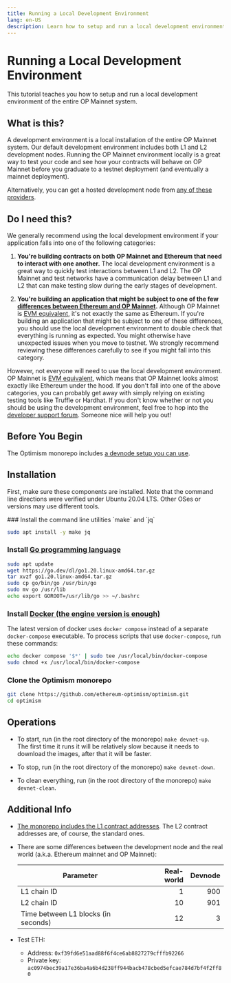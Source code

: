 ```yaml
---
title: Running a Local Development Environment
lang: en-US
description: Learn how to setup and run a local development environment of the entire OP Mainnet system.
---
```



# Running a Local Development Environment

This tutorial teaches you how to setup and run a local development environment of the entire OP Mainnet system.

## What is this?

A development environment is a local installation of the entire OP Mainnet system.
Our default development environment includes both L1 and L2 development nodes.
Running the OP Mainnet environment locally is a great way to test your code and see how your contracts will behave on OP Mainnet before you graduate to a testnet deployment (and eventually a mainnet deployment).

Alternatively, you can get a hosted development node from [any of these providers](/tools/rpc-providers).

## Do I need this?

We generally recommend using the local development environment if your application falls into one of the following categories:

1.  **You're building contracts on both OP Mainnet and Ethereum that need to interact with one another.** The local development environment is a great way to quickly test interactions between L1 and L2. The OP Mainnet and test networks have a communication delay between L1 and L2 that can make testing slow during the early stages of development.

2.  **You're building an application that might be subject to one of the few [differences between Ethereum and OP Mainnet](/differences).** Although OP Mainnet is [EVM equivalent](https://medium.com/ethereum-optimism/introducing-evm-equivalence-5c2021deb306), it's not exactly the same as Ethereum. If you're building an application that might be subject to one of these differences, you should use the local development environment to double check that everything is running as expected. You might otherwise have unexpected issues when you move to testnet. We strongly recommend reviewing these differences carefully to see if you might fall into this category.

However, not everyone will need to use the local development environment.
OP Mainnet is [EVM equivalent](https://medium.com/ethereum-optimism/introducing-evm-equivalence-5c2021deb306), which means that OP Mainnet looks almost exactly like Ethereum under the hood.
If you don't fall into one of the above categories, you can probably get away with simply relying on existing testing tools like Truffle or Hardhat.
If you don't know whether or not you should be using the development environment, feel free to hop into the [developer support forum](https://github.com/ethereum-optimism/developers/discussions).
Someone nice will help you out!

## Before You Begin

The Optimism monorepo includes [a devnode setup you can use](https://github.com/ethereum-optimism/optimism/blob/65ec61dde94ffa93342728d324fecf474d228e1f/specs/meta/devnet.md).

## Installation

First, make sure these components are installed.
Note that the command line directions were verified under Ubuntu 20.04 LTS.
Other OSes or versions may use different tools.

<Steps>
  ### Install the command line utilities `make` and `jq`

  ```sh
  sudo apt install -y make jq
  ```

  ### Install [Go programming language](https://go.dev/)

  ```sh
  sudo apt update
  wget https://go.dev/dl/go1.20.linux-amd64.tar.gz
  tar xvzf go1.20.linux-amd64.tar.gz
  sudo cp go/bin/go /usr/bin/go
  sudo mv go /usr/lib
  echo export GOROOT=/usr/lib/go >> ~/.bashrc
  ```

  ### Install [Docker (the engine version is enough)](https://docs.docker.com/engine/install/#server)

  The latest version of docker uses `docker compose` instead of a separate `docker-compose` executable.
  To process scripts that use `docker-compose`, run these commands:

  ```sh
  echo docker compose '$*' | sudo tee /usr/local/bin/docker-compose
  sudo chmod +x /usr/local/bin/docker-compose 
  ```

  ### Clone the Optimism monorepo

  ```sh
  git clone https://github.com/ethereum-optimism/optimism.git
  cd optimism
  ```
</Steps>

## Operations

*   To start, run (in the root directory of the monorepo) `make devnet-up`.\
    The first time it runs it will be relatively slow because it needs to download the images, after that it will be faster.

*   To stop, run (in the root directory of the monorepo) `make devnet-down`.

*   To clean everything, run (in the root directory of the monorepo) `make devnet-clean`.

## Additional Info

*   [The monorepo includes the L1 contract addresses](https://github.com/ethereum-optimism/optimism/blob/65ec61dde94ffa93342728d324fecf474d228e1f/packages/contracts-bedrock/deploy-config/devnetL1.json).
    The L2 contract addresses are, of course, the standard ones.

*   There are some differences between the development node and the real world (a.k.a. Ethereum mainnet and OP Mainnet):

    | Parameter | Real-world | Devnode |
    | - | -: | -: |
    | L1 chain ID |  1 | 900
    | L2 chain ID | 10 | 901
    | Time between L1 blocks (in seconds) | 12 | 3

*   Test ETH:

    *   Address: `0xf39fd6e51aad88f6f4ce6ab8827279cfffb92266`
    *   Private key: `ac0974bec39a17e36ba4a6b4d238ff944bacb478cbed5efcae784d7bf4f2ff80`
